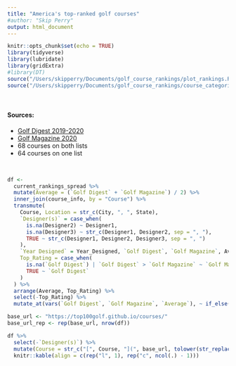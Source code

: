 ```yaml
---
title: "America's top-ranked golf courses"
#author: "Skip Perry"
output: html_document
---
```


```r
knitr::opts_chunk$set(echo = TRUE)
library(tidyverse)
library(lubridate)
library(gridExtra)
#library(DT)
source("/Users/skipperry/Documents/golf_course_rankings/plot_rankings.R")
source("/Users/skipperry/Documents/golf_course_rankings/course_categories.R")
```

<br> 

#### Sources:

* [Golf Digest 2019-2020](https://subscribe.golfdigest.com/circulation/golfdigest/data/GD_0217_100GREATEST_rev2.pdf)
* [Golf Magazine 2020](https://www.golfclubatlas.com/forum/index.php/topic,68928.msg1654198.html#msg1654198)
* 68 courses on both lists
* 64 courses on one list

<br> 

```r
df <- 
  current_rankings_spread %>% 
  mutate(Average = (`Golf Digest` + `Golf Magazine`) / 2) %>% 
  inner_join(course_info, by = "Course") %>% 
  transmute(
    Course, Location = str_c(City, ", ", State), 
    `Designer(s)` = case_when(
      is.na(Designer2) ~ Designer1,
      is.na(Designer3) ~ str_c(Designer1, Designer2, sep = ", "),
      TRUE ~ str_c(Designer1, Designer2, Designer3, sep = ", ")
    ),
    `Year Designed` = Year_Designed, `Golf Digest`, `Golf Magazine`, Average,
    Top_Rating = case_when(
      is.na(`Golf Digest`) | `Golf Digest` > `Golf Magazine` ~ `Golf Magazine`,
      TRUE ~ `Golf Digest`
    )
  ) %>% 
  arrange(Average, Top_Rating) %>% 
  select(-Top_Rating) %>% 
  mutate_at(vars(`Golf Digest`, `Golf Magazine`, `Average`), ~ if_else(is.na(.), '-', as.character(.)))

base_url <- "https://top100golf.github.io/courses/"
base_url_rep <- rep(base_url, nrow(df))

df %>% 
  select(-`Designer(s)`) %>% 
  mutate(Course = str_c("[", Course, "](", base_url, tolower(str_replace_all(Course, " ", "_")), ".html)")) %>% 
  knitr::kable(align = c(rep("l", 1), rep("c", ncol(.) - 1)))
```
